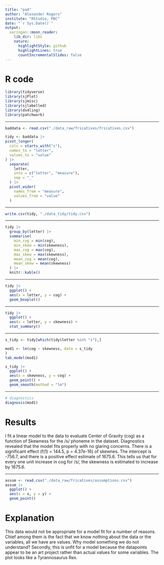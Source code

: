 ```yaml
---
title: "pa4"
author: "Alexander Rogers"
institute: "RStudio, PBC"
date: "`r Sys.Date()`"
output:
  xaringan::moon_reader:
    lib_dir: libs
    nature:
      highlightStyle: github
      highlightLines: true
      countIncrementalSlides: false
---
```


# R code

```r
library(tidyverse)
library(sjPlot)
library(sjmisc)
library(sjlabelled)
library(ds4ling)
library(patchwork)
```

---

```r
baddata <- read.csv("./data_raw/fricatives/fricatives.csv")

```


```r
tidy <- baddata |>
pivot_longer(
  cols = starts_with("s"),
  names_to = "letter",
  values_to = "value"
) |>
  separate(
    letter,
    into = c("letter", "measure"),
    sep = "_"
  ) |>
  pivot_wider(
    names_from = "measure",
    values_from = "value"
  )
```

---

```r
write.csv(tidy, "./data_tidy/tidy.csv")
```

---

```r
tidy |>
  group_by(letter) |>
  summarise(
    min_cog = min(cog),
    min_skew = min(skewness),
    max_cog = max(cog),
    max_skew = max(skewness),
    mean_cog = mean(cog),
    mean_skew = mean(skewness)
  ) |>
  knitr::kable()
```
---

```r
tidy |>
  ggplot() +
  aes(x = letter, y = cog) +
  geom_boxplot()
```
---

```r
tidy |>
  ggplot() +
  aes(x = letter, y = skewness) +
  stat_summary()
```
---

```r
s_tidy <- tidy[which(tidy$letter %in% "s"),]
```


```r
mod1 <- lm(cog ~ skewness, data = s_tidy
)
tab_model(mod1)
```

```r
s_tidy |>
  ggplot() +
  aes(x = skewness, y = cog) +
  geom_point() +
  geom_smooth(method = "lm")
```
---

```r
# diagnostics
diagnosis(mod1)
```

# Results
I fit a linear model to the data to evaluate Center of Gravity (cog) as a function of Skewness for the /s/ phoneme in the dataset. Diagnostics revealed that the model fits properly with no glaring concerns. There is a significant effect (f(1) = 144.5, p = 4.37e-16) of skewnes. The intercept is -756.7, and there is a positive effect estimate of 1675.6. This tells us that for every one unit increase in cog for /s/, the skewness is estimated to increase by 1675.6. 

---

```r
assum <- read.csv("./data_raw/fricatives/assumptions.csv")
assum |>
  ggplot() +
  aes(x = x, y = y) +
  geom_point()
```
# Explanation
This data would not be appropriate for a model fit for a number of reasons. Chief among them is the fact that we know nothing about the data or the variables, all we have are values. Why model something we do not understand? Secondly, this is unfit for a model because the datapoints appear to be an art project rather than actual values for some variables. The plot looks like a Tyrannosaurus Rex.

